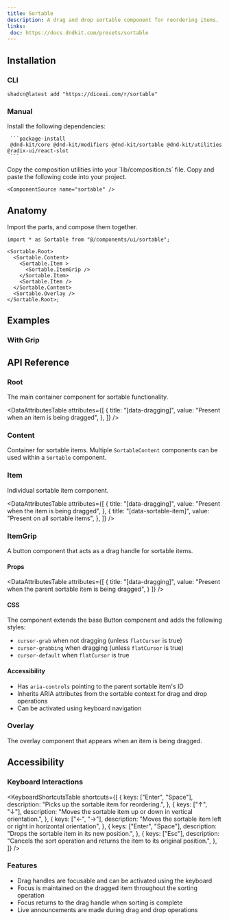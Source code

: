 ```yaml
---
title: Sortable
description: A drag and drop sortable component for reordering items.
links:
 doc: https://docs.dndkit.com/presets/sortable
---
```



<ComponentTabs name="sortable-demo" />


## Installation


### CLI


```package-install
shadcn@latest add "https://diceui.com/r/sortable"

```


### Manual

<Steps>
  <Step>
     Install the following dependencies:

     ```package-install
     @dnd-kit/core @dnd-kit/modifiers @dnd-kit/sortable @dnd-kit/utilities @radix-ui/react-slot
     ```
  </Step>
  <Step>
  Copy the composition utilities into your `lib/composition.ts` file.

  <ComponentSource src="./lib/composition.ts" />

  </Step>
  <Step>
    Copy and paste the following code into your project.

    <ComponentSource name="sortable" />
  </Step>
</Steps>


## Anatomy

Import the parts, and compose them together.

```tsx
import * as Sortable from "@/components/ui/sortable";

<Sortable.Root>
  <Sortable.Content>
    <Sortable.Item >
      <Sortable.ItemGrip />
    </Sortable.Item>
    <Sortable.Item />
  </Sortable.Content>
  <Sortable.Overlay />
</Sortable.Root>;
```


## Examples

### With Grip

<ComponentTabs name="sortable-grip-demo" />


## API Reference

### Root

The main container component for sortable functionality.

<AutoTypeTable
  path="./types/docs/sortable.ts"
  name="RootProps"
/>

<DataAttributesTable
  attributes={[
    {
      title: "[data-dragging]",
      value: "Present when an item is being dragged",
    },
  ]}
/>

### Content

Container for sortable items. Multiple `SortableContent` components can be used within a `Sortable` component.

<AutoTypeTable
  path="./types/docs/sortable.ts"
  name="ContentProps"
/>

### Item

Individual sortable item component.

<AutoTypeTable
  path="./types/docs/sortable.ts"
  name="ItemProps"
/>

<DataAttributesTable
  attributes={[
    {
      title: "[data-dragging]",
      value: "Present when the item is being dragged",
    },
    {
      title: "[data-sortable-item]",
      value: "Present on all sortable items",
    },
  ]}
/>

### ItemGrip

A button component that acts as a drag handle for sortable items.

#### Props

<AutoTypeTable
  path="./types/docs/sortable.ts"
  name="ItemGripProps"
/>

<DataAttributesTable
  attributes={[
    {
      title: "[data-dragging]",
      value: "Present when the parent sortable item is being dragged",
    }
  ]}
/>

#### CSS

The component extends the base Button component and adds the following styles:

- `cursor-grab` when not dragging (unless `flatCursor` is true)
- `cursor-grabbing` when dragging (unless `flatCursor` is true)
- `cursor-default` when `flatCursor` is true

#### Accessibility

- Has `aria-controls` pointing to the parent sortable item's ID
- Inherits ARIA attributes from the sortable context for drag and drop operations
- Can be activated using keyboard navigation


### Overlay

The overlay component that appears when an item is being dragged.

<AutoTypeTable
  path="./types/docs/sortable.ts"
  name="OverlayProps"
/>

## Accessibility

### Keyboard Interactions

<KeyboardShortcutsTable
  shortcuts={[
    {
      keys: ["Enter", "Space"],
      description: "Picks up the sortable item for reordering.",
    },
    {
      keys: ["↑", "↓"],
      description: "Moves the sortable item up or down in vertical orientation.",
    },
    {
      keys: ["←", "→"],
      description: "Moves the sortable item left or right in horizontal orientation",
    },
    {
      keys: ["Enter", "Space"],
      description: "Drops the sortable item in its new position.",
    },
    {
      keys: ["Esc"],
      description: "Cancels the sort operation and returns the item to its original position.",
    },
  ]}
/>

### Features

- Drag handles are focusable and can be activated using the keyboard
- Focus is maintained on the dragged item throughout the sorting operation
- Focus returns to the drag handle when sorting is complete
- Live announcements are made during drag and drop operations
